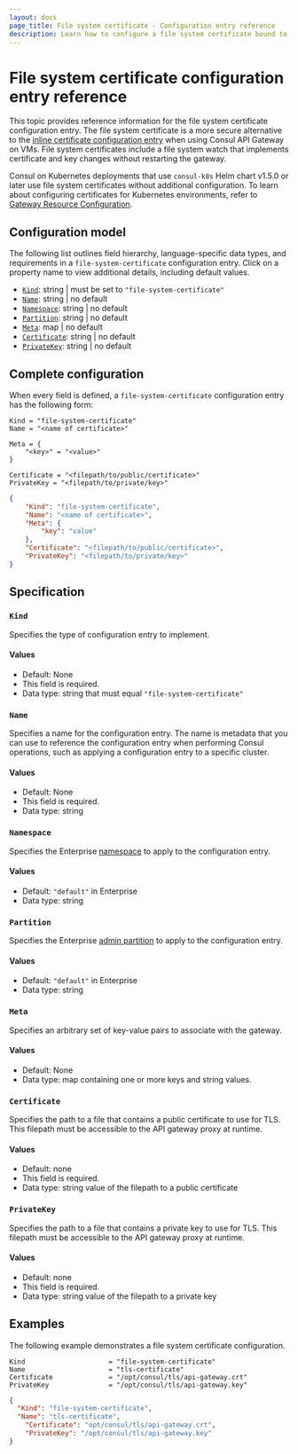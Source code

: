 ```yaml
---
layout: docs
page_title: File system certificate - Configuration entry reference
description: Learn how to configure a file system certificate bound to an API Gateway on VMs.
---
```


# File system certificate configuration entry reference

This topic provides reference information for the file system certificate
configuration entry. The file system certificate is a more secure alternative to the [inline certificate configuration entry](/consul/docs/connect/config-entries/inline-certificate) when using Consul API Gateway on VMs. File system certificates include a file system watch that implements certificate and key changes without restarting the gateway.

Consul on Kubernetes deployments that use `consul-k8s` Helm chart v1.5.0 or later use file system certificates without additional configuration. To learn about configuring certificates for Kubernetes environments, refer to [Gateway Resource Configuration](/consul/docs/connect/gateways/api-gateway/configuration/gateway).

## Configuration model

The following list outlines field hierarchy, language-specific data types, and
requirements in a `file-system-certificate` configuration entry. Click on a property name
to view additional details, including default values.

- [`Kind`](#kind): string | must be set to `"file-system-certificate"`
- [`Name`](#name): string | no default
- [`Namespace`](#namespace): string | no default <EnterpriseAlert inline />
- [`Partition`](#partition): string | no default <EnterpriseAlert inline />
- [`Meta`](#meta): map | no default
- [`Certificate`](#certificate): string | no default
- [`PrivateKey`](#privatekey): string | no default

## Complete configuration

When every field is defined, a `file-system-certificate` configuration entry has the following form:

<Tabs>

<Tab heading="HCL" group="hcl">

```hcl
Kind = "file-system-certificate"
Name = "<name of certificate>"

Meta = {
	"<key>" = "<value>"
}

Certificate = "<filepath/to/public/certificate>"
PrivateKey = "<filepath/to/private/key>"
```

</Tab>

<Tab heading="JSON" group="json">

```json
{
	"Kind": "file-system-certificate",
	"Name": "<name of certificate>",
	"Meta": {
		"key": "value"
	},
	"Certificate": "<filepath/to/public/certificate>",
	"PrivateKey": "<filepath/to/private/key>"
}
```

</Tab>
</Tabs>

## Specification

### `Kind`

Specifies the type of configuration entry to implement.

#### Values

- Default: None
- This field is required.
- Data type: string that must equal `"file-system-certificate"`

### `Name`

Specifies a name for the configuration entry. The name is metadata that you can
use to reference the configuration entry when performing Consul operations, such
as applying a configuration entry to a specific cluster.

#### Values

- Default: None
- This field is required.
- Data type: string

### `Namespace` <EnterpriseAlert inline />

Specifies the Enterprise [namespace](/consul/docs/enterprise/namespaces) to apply to the configuration entry.

#### Values

- Default: `"default"` in Enterprise
- Data type: string

### `Partition` <EnterpriseAlert inline />

Specifies the Enterprise [admin partition](/consul/docs/enterprise/admin-partitions) to apply to the configuration entry.

#### Values

- Default: `"default"` in Enterprise
- Data type: string

### `Meta`

Specifies an arbitrary set of key-value pairs to associate with the gateway.

#### Values

- Default: None
- Data type: map containing one or more keys and string values.

### `Certificate`

Specifies the path to a file that contains a public certificate to use for TLS. This filepath must be accessible to the API gateway proxy at runtime.

#### Values

- Default: none
- This field is required.
- Data type: string value of the filepath to a public certificate

### `PrivateKey`

Specifies the path to a file that contains a private key to use for TLS. This filepath must be accessible to the API gateway proxy at runtime.

#### Values

- Default: none
- This field is required.
- Data type: string value of the filepath to a private key

## Examples

The following example demonstrates a file system certificate configuration.

<Tabs>

<Tab heading="HCL" group="hcl">

```hcl
Kind                     = "file-system-certificate"
Name                     = "tls-certificate"
Certificate              = "/opt/consul/tls/api-gateway.crt"
PrivateKey               = "/opt/consul/tls/api-gateway.key"
```

</Tab>

<Tab heading="JSON" group="json">

```json
{
  "Kind": "file-system-certificate",
  "Name": "tls-certificate",
	"Certificate": "opt/consul/tls/api-gateway.crt",
	"PrivateKey": "/opt/consul/tls/api-gateway.key"
}
```

</Tab>
</Tabs>